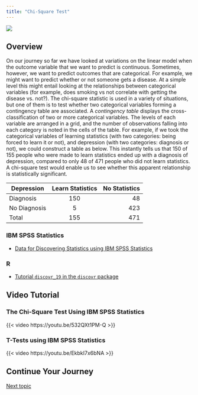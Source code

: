 ```yaml
---
title: "Chi-Square Test"
---
```


![](../images/egestes_long.png)

## Overview

On our journey so far we have looked at variations on the linear model when the outcome variable that we want to predict is continuous. Sometimes, however, we want to predict outcomes that are categorical. For example, we might want to predict whether or not someone gets a disease. At a simple level this might entail looking at the relationships between categorical variables (for example, does smoking vs not correlate with getting the disease vs. not?).
The chi-square statistic is used in a variety of situations, but one of them is to test whether two categorical variables forming a contingency table are associated.
A *contingency table* displays the cross-classification of two or more categorical variables. The levels of each variable are arranged in a grid, and the number of observations falling into each category is noted in the cells of the table. For example, if we took the categorical variables of learning statistics (with two categories: being forced to learn it or not), and depression (with two categories: diagnosis or not), we could construct a table as below. This instantly tells us that 150 of 155 people who were made to learn statistics ended up with a diagnosis of depression, compared to only 48 of 471 people who did not learn statistics. A chi-square test would enable us to see whether this apparent relationship is statistically significant.

<table>
<thead>
<tr>
  <th>Depression</th>
  <th align="center">Learn Statistics</th>
  <th align="right">No Statistics</th>
</tr>
</thead>
<tbody>
<tr>
  <td>Diagnosis</td>
  <td align="center">150</td>
  <td align="right">48</td>
</tr>
<tr>
  <td>No Diagnosis</td>
  <td align="center">5</td>
  <td align="right">423</td>
</tr>
<tr>
  <td>Total</td>
  <td align="center">155</td>
  <td align="right">471</td>
</tr>
</tbody>
</table>


### IBM SPSS Statistics

- [Data for Discovering Statistics using IBM SPSS Statistics](https://discoverspss.com/pages/data)

### R

- [Tutorial `discovr_19` in the `discovr` package](https://www.discovr.rocks/discovr/)


## Video Tutorial

### The Chi-Square Test Using IBM SPSS Statistics


{{< video https://youtu.be/532QXt1PM-Q >}}


### T-Tests using IBM SPSS Statistics


{{< video https://youtu.be/EkbkI7x6bNA >}}



## Continue Your Journey

[Next topic](log_reg.qmd)
